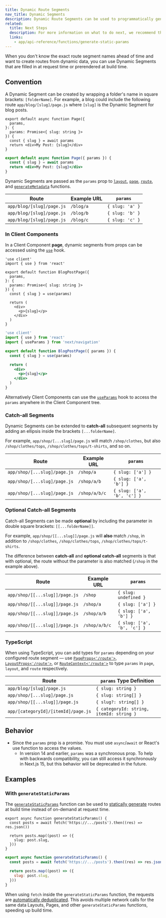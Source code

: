 ```yaml
---
title: Dynamic Route Segments
nav_title: Dynamic Segments
description: Dynamic Route Segments can be used to programmatically generate route segments from dynamic data.
related:
  title: Next Steps
  description: For more information on what to do next, we recommend the following sections
  links:
    - app/api-reference/functions/generate-static-params
---
```


When you don't know the exact route segment names ahead of time and want to create routes from dynamic data, you can use Dynamic Segments that are filled in at request time or prerendered at build time.

## Convention

A Dynamic Segment can be created by wrapping a folder's name in square brackets: `[folderName]`. For example, a blog could include the following route `app/blog/[slug]/page.js` where `[slug]` is the Dynamic Segment for blog posts.

```tsx filename="app/blog/[slug]/page.tsx" switcher
export default async function Page({
  params,
}: {
  params: Promise<{ slug: string }>
}) {
  const { slug } = await params
  return <div>My Post: {slug}</div>
}
```

```jsx filename="app/blog/[slug]/page.js" switcher
export default async function Page({ params }) {
  const { slug } = await params
  return <div>My Post: {slug}</div>
}
```

Dynamic Segments are passed as the `params` prop to [`layout`](/docs/app/api-reference/file-conventions/layout), [`page`](/docs/app/api-reference/file-conventions/page), [`route`](/docs/app/api-reference/file-conventions/route), and [`generateMetadata`](/docs/app/api-reference/functions/generate-metadata#generatemetadata-function) functions.

| Route                     | Example URL | `params`        |
| ------------------------- | ----------- | --------------- |
| `app/blog/[slug]/page.js` | `/blog/a`   | `{ slug: 'a' }` |
| `app/blog/[slug]/page.js` | `/blog/b`   | `{ slug: 'b' }` |
| `app/blog/[slug]/page.js` | `/blog/c`   | `{ slug: 'c' }` |

### In Client Components

In a Client Component **page**, dynamic segments from props can be accessed using the [`use`](https://react.dev/reference/react/use) hook.

```tsx filename="app/blog/[slug]/page.tsx" switcher
'use client'
import { use } from 'react'

export default function BlogPostPage({
  params,
}: {
  params: Promise<{ slug: string }>
}) {
  const { slug } = use(params)

  return (
    <div>
      <p>{slug}</p>
    </div>
  )
}
```

```jsx filename="app/blog/[slug]/page.js" switcher
'use client'
import { use } from 'react'
import { useParams } from 'next/navigation'

export default function BlogPostPage({ params }) {
  const { slug } = use(params)

  return (
    <div>
      <p>{slug}</p>
    </div>
  )
}
```

Alternatively Client Components can use the [`useParams`](/docs/app/api-reference/functions/use-params) hook to access the `params` anywhere in the Client Component tree.

### Catch-all Segments

Dynamic Segments can be extended to **catch-all** subsequent segments by adding an ellipsis inside the brackets `[...folderName]`.

For example, `app/shop/[...slug]/page.js` will match `/shop/clothes`, but also `/shop/clothes/tops`, `/shop/clothes/tops/t-shirts`, and so on.

| Route                        | Example URL   | `params`                    |
| ---------------------------- | ------------- | --------------------------- |
| `app/shop/[...slug]/page.js` | `/shop/a`     | `{ slug: ['a'] }`           |
| `app/shop/[...slug]/page.js` | `/shop/a/b`   | `{ slug: ['a', 'b'] }`      |
| `app/shop/[...slug]/page.js` | `/shop/a/b/c` | `{ slug: ['a', 'b', 'c'] }` |

### Optional Catch-all Segments

Catch-all Segments can be made **optional** by including the parameter in double square brackets: `[[...folderName]]`.

For example, `app/shop/[[...slug]]/page.js` will **also** match `/shop`, in addition to `/shop/clothes`, `/shop/clothes/tops`, `/shop/clothes/tops/t-shirts`.

The difference between **catch-all** and **optional catch-all** segments is that with optional, the route without the parameter is also matched (`/shop` in the example above).

| Route                          | Example URL   | `params`                    |
| ------------------------------ | ------------- | --------------------------- |
| `app/shop/[[...slug]]/page.js` | `/shop`       | `{ slug: undefined }`       |
| `app/shop/[[...slug]]/page.js` | `/shop/a`     | `{ slug: ['a'] }`           |
| `app/shop/[[...slug]]/page.js` | `/shop/a/b`   | `{ slug: ['a', 'b'] }`      |
| `app/shop/[[...slug]]/page.js` | `/shop/a/b/c` | `{ slug: ['a', 'b', 'c'] }` |

### TypeScript

When using TypeScript, you can add types for `params` depending on your configured route segment — use [`PageProps<'/route'>`](/docs/app/api-reference/file-conventions/page#page-props-helper), [`LayoutProps<'/route'>`](/docs/app/api-reference/file-conventions/layout#layout-props-helper), or [`RouteContext<'/route'>`](/docs/app/api-reference/file-conventions/route#route-context-helper) to type `params` in `page`, `layout`, and `route` respectively.

| Route                               | `params` Type Definition                 |
| ----------------------------------- | ---------------------------------------- |
| `app/blog/[slug]/page.js`           | `{ slug: string }`                       |
| `app/shop/[...slug]/page.js`        | `{ slug: string[] }`                     |
| `app/shop/[[...slug]]/page.js`      | `{ slug?: string[] }`                    |
| `app/[categoryId]/[itemId]/page.js` | `{ categoryId: string, itemId: string }` |

## Behavior

- Since the `params` prop is a promise. You must use `async`/`await` or React's use function to access the values.
  - In version 14 and earlier, `params` was a synchronous prop. To help with backwards compatibility, you can still access it synchronously in Next.js 15, but this behavior will be deprecated in the future.

## Examples

### With `generateStaticParams`

The [`generateStaticParams`](/docs/app/api-reference/functions/generate-static-params) function can be used to [statically generate](/docs/app/getting-started/partial-prerendering#static-rendering) routes at build time instead of on-demand at request time.

```tsx filename="app/blog/[slug]/page.tsx" switcher
export async function generateStaticParams() {
  const posts = await fetch('https://.../posts').then((res) => res.json())

  return posts.map((post) => ({
    slug: post.slug,
  }))
}
```

```jsx filename="app/blog/[slug]/page.js" switcher
export async function generateStaticParams() {
  const posts = await fetch('https://.../posts').then((res) => res.json())

  return posts.map((post) => ({
    slug: post.slug,
  }))
}
```

When using `fetch` inside the `generateStaticParams` function, the requests are [automatically deduplicated](/docs/app/guides/caching#request-memoization). This avoids multiple network calls for the same data Layouts, Pages, and other `generateStaticParams` functions, speeding up build time.
